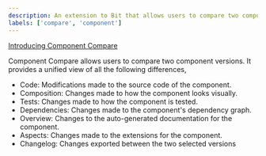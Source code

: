 ```yaml
---
description: An extension to Bit that allows users to compare two component versions
labels: ['compare', 'component']
---
```

[Introducing Component Compare](https://bit.cloud/blog/introducing-a-new-feature-component-compare-l4qyxtoo?baseVersion=0.0.5)

Component Compare allows users to compare two component versions. It provides a unified view of all the following differences,

* Code: Modifications made to the source code of the component.
* Composition: Changes made to how the component looks visually.
* Tests: Changes made to how the component is tested.
* Dependencies: Changes made to the component's dependency graph.
* Overview: Changes to the auto-generated documentation for the component.
* Aspects: Changes made to the extensions for the component.
* Changelog: Changes exported between the two selected versions